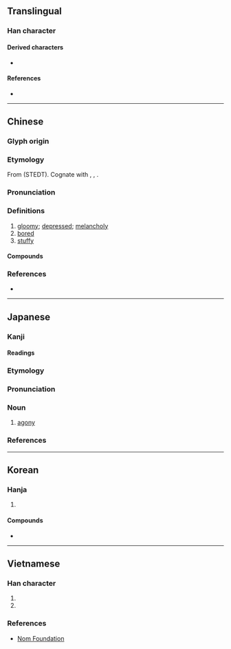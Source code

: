 {{also|闷}}
{{character info}}
==Translingual==

===Han character===
{{Han char|rn=61|rad=心|as=08|sn=12|four=77337|canj=ANP|ids=⿵門心}}

====Derived characters====
*{{l|mul|䉍}}

====References====
* {{Han ref|kx=1333.091|dkj=10729|dj=0722.090|hdz=74291.040|uh=60B6|ud=24758|bh=B465|bd=46181}}

----

==Chinese==
{{zh-forms|s=闷|alt=惛}}

===Glyph origin===
{{Han etym}}
{{Han compound|門|心|c1=p|c2=s|ls=psc}}

===Etymology===
From {{inh|zh|sit-pro|*s-mun||dark}} (STEDT). Cognate with {{och-l|昏|dusk; dark}}, {{cog|bo|མུན་པ||darkness}}, {{cog|my|မှုန်||dim; gloomy}}.

===Pronunciation===
{{zh-pron
|m=mèn,mēn
|m_note=mèn - literal (“bored, gloomy, depressed”); mēn - vernacular (“stuffy”)
|ma=Zh-mèn.ogg
|m-s=
|c=mun6
|c-t=
|g=
|h=pfs=mun
|j=
|mb=
|md=
|mn=būn
|mn-t=bhung7
|w=
|x=
|mc=y
|oc=y
|cat=a
}}
{{zh-attn-split}}

===Definitions===
{{zh-hanzi}}

# [[gloomy]]; [[depressed]]; [[melancholy]]
# [[bored]]
# [[stuffy]]

====Compounds====
{{zh-der|悶汗|悶虧|悶悶不已|悶亂|不悶|悶厭厭|憂悶|悶人|悶昏昏|悶淹淹|悶雷|悶聲不響|愁悶|愁山悶海|悶錶|悶酒|悶沌沌|悶沉沉|悶棍|悶板|悶損|悶悶渴渴|悶悶不樂|悶得慌|悶弓兒|悶坐|悶不作聲|悶葫蘆罐|悶悶|悶頭|悶熱|悶懨懨|受悶氣|悶氣|悶倦|悶葫蘆|悶不吭聲|悶瞀|悶騰騰|悶香|悶信|悶數錢糧|悶子車|懊悶|沉悶|憋悶|溼悶|滯悶|打悶雷|氣悶|發悶|生悶氣|散悶|猜悶兒|消愁解悶|煩悶|消愁釋悶|打悶葫蘆|打悶棍|排悶|納悶|鬱悶|頭昏腦悶|鱉悶|鬥悶子|脫悶|藏悶兒|遣悶|苦悶|適悶|逗悶子|迷留悶亂|解悶破寂|解悶}}

===References===
* {{R:twedu|A01384}}

{{zh-cat|Intermediate}}

----

==Japanese==

===Kanji===
{{ja-kanji|grade=|rs=心08}}

====Readings====
{{ja-readings
|goon=もん
|kanon=ぼん
|kun=もだ-える<もだ-える<もだ-𛀁る
}}

===Etymology===
{{ja-kanjitab|もん|yomi=goon}}
{{rfe|ja}}

===Pronunciation===
{{ja-pron|yomi=goon|もん|acc=1|acc_ref=DJR}}

===Noun===
{{ja-noun|もん}}

# [[agony]]

===References===
<references/>

----

==Korean==

===Hanja===
{{ko-hanja|답답하다|답답할|민}}

# {{hanja form of|민|[[agony]]}}

====Compounds====
* {{ko-l|고민|[[agony]], [[anguish]], [[worry]], [[trouble]]|苦悶}}

----

==Vietnamese==

===Han character===
{{vi-readings|reading=, mụn-gdhn|rs=心08}}

{{vi-readings|rs=心08
|hanviet=muộn-tdcntd;gdhn;Trần (1999);btcn;Nguyễn (1974);Thiều Chửu (1942);bonet;genibrel, môn-Nguyễn (1974)
|nom=muốn-tdcntd;bonet;genibrel, mụn-gdhn
}}

# {{han tu form of|muộn|[[sad]], [[sorrowful]]}}
# {{Nom form of|muốn|to [[want]], to [[desire]]}}

===References===
<references/>
* [http://www.nomfoundation.org/common/nom_details.php?codepoint=60b6&img=1&uiLang=vn Nom Foundation]